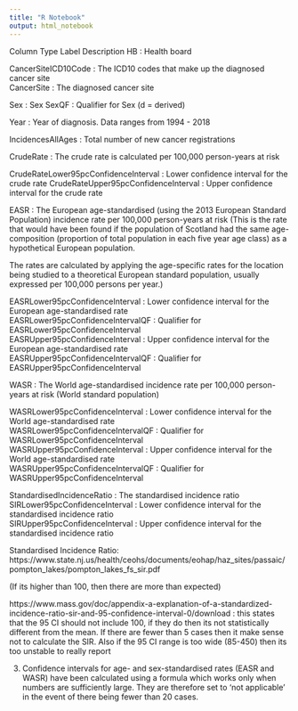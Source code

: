 ```yaml
---
title: "R Notebook"
output: html_notebook
---
```


Column	Type	Label	Description
HB	 : 	Health board 


CancerSiteICD10Code	 : 	The ICD10 codes that make up the diagnosed cancer site	
CancerSite	 : 	The diagnosed cancer site	

Sex	 : 	Sex	
SexQF	 : 	Qualifier for Sex	(d = derived)

Year	 : 	Year of diagnosis. Data ranges from 1994 - 2018

IncidencesAllAges	 : 	Total number of new cancer registrations

CrudeRate	 : 	The crude rate is calculated per 100,000 person-years at risk

CrudeRateLower95pcConfidenceInterval	 : 	Lower confidence interval for the crude rate
CrudeRateUpper95pcConfidenceInterval	 : 	Upper confidence interval for the crude rate	

EASR	 : 	The European age-standardised (using the 2013 European Standard Population) incidence rate per 100,000 person-years at risk	
(This is the rate that would have been found if the population of Scotland had the same age-composition (proportion of total population in each five year age class) as a hypothetical European population.

The rates are calculated by applying the age-specific rates for the location being studied to a theoretical European standard population, usually expressed per 100,000 persons per year.)

EASRLower95pcConfidenceInterval	 : 	Lower confidence interval for the European age-standardised rate	
EASRLower95pcConfidenceIntervalQF	 : 	Qualifier for EASRLower95pcConfidenceInterval	
EASRUpper95pcConfidenceInterval	 : 	Upper confidence interval for the European age-standardised rate	
EASRUpper95pcConfidenceIntervalQF	 : 	Qualifier for EASRUpper95pcConfidenceInterval	


WASR	 : 	The World age-standardised incidence rate per 100,000 person-years at risk (World standard population)	

WASRLower95pcConfidenceInterval	 : 	Lower confidence interval for the World age-standardised rate	
WASRLower95pcConfidenceIntervalQF	 : 	Qualifier for WASRLower95pcConfidenceInterval	
WASRUpper95pcConfidenceInterval	 : 	Upper confidence interval for the World age-standardised rate	
WASRUpper95pcConfidenceIntervalQF	 : 	Qualifier for WASRUpper95pcConfidenceInterval	


StandardisedIncidenceRatio	 : 	The standardised incidence ratio	
SIRLower95pcConfidenceInterval	 : 	Lower confidence interval for the standardised incidence ratio	
SIRUpper95pcConfidenceInterval	 : 	Upper confidence interval for the standardised incidence ratio	

Standardised Incidence Ratio: https://www.state.nj.us/health/ceohs/documents/eohap/haz_sites/passaic/pompton_lakes/pompton_lakes_fs_sir.pdf

(If its higher than 100, then there are more than expected)

https://www.mass.gov/doc/appendix-a-explanation-of-a-standardized-incidence-ratio-sir-and-95-confidence-interval-0/download : this states that the 95 CI should not include 100, if they do then its not statistically different from the mean. If there are fewer than 5 cases then it make sense not to calculate the SIR. Also if the 95 CI range is too wide (85-450) then its too unstable to really report

3.  Confidence intervals for age- and sex-standardised rates (EASR and WASR) have been calculated using a formula which works only when numbers are sufficiently large.  They are therefore set to 'not applicable' in the event of there being fewer than 20 cases.

